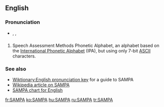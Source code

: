 {{also|Sampa}}
==English==

===Pronunciation===
* {{enPR|săm'pə}}, {{IPA|/ˈsæmpə/}}, {{SAMPA|/"s{mp@/}}

==={{acronym}}===
{{infl|en|acronym}}

# Speech Assessment Methods Phonetic Alphabet, an alphabet based on the [[International Phonetic Alphabet]] (IPA), but using only 7-bit [[ASCII]] characters.

===See also===
* [[Wiktionary:English pronunciation key]] for a guide to SAMPA
* [[w:SAMPA|Wikipedia article on SAMPA]]
* [[w:SAMPA_chart_for_English|SAMPA chart for English]]

[[fr:SAMPA]]
[[ko:SAMPA]]
[[hu:SAMPA]]
[[ru:SAMPA]]
[[tr:SAMPA]]